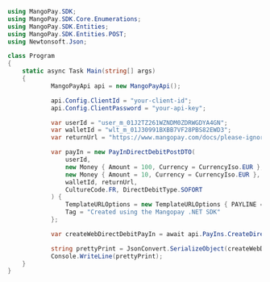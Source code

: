 ```csharp .NET 
using MangoPay.SDK;
using MangoPay.SDK.Core.Enumerations;
using MangoPay.SDK.Entities;
using MangoPay.SDK.Entities.POST;
using Newtonsoft.Json;

class Program
{
    static async Task Main(string[] args)
    {
            MangoPayApi api = new MangoPayApi();

            api.Config.ClientId = "your-client-id";
            api.Config.ClientPassword = "your-api-key";

            var userId = "user_m_01J2TZ261WZNDM0ZDRWGDYA4GN";
            var walletId = "wlt_m_01J30991BXBB7VF28PBS82EWD3";
            var returnUrl = "https://www.mangopay.com/docs/please-ignore/";

            var payIn = new PayInDirectDebitPostDTO(
                userId, 
                new Money { Amount = 100, Currency = CurrencyIso.EUR }, 
                new Money { Amount = 10, Currency = CurrencyIso.EUR }, 
                walletId, returnUrl, 
                CultureCode.FR, DirectDebitType.SOFORT
            ) {
                TemplateURLOptions = new TemplateURLOptions { PAYLINE = "https://www.maysite.com/payline_template/" },
                Tag = "Created using the Mangopay .NET SDK"
            };

            var createWebDirectDebitPayIn = await api.PayIns.CreateDirectDebitAsync(payIn);

            string prettyPrint = JsonConvert.SerializeObject(createWebDirectDebitPayIn, Formatting.Indented);
            Console.WriteLine(prettyPrint);
    }
}
```